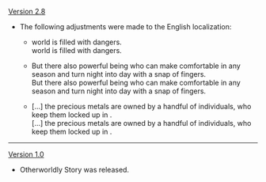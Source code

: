 {{Change History/Header}}
[[Version 2.8]]
* The following adjustments were made to the English localization:
** {{Color|Old:}} {{Highlight|The}} world is filled with dangers.<br>{{Color|New:}} {{Highlight|That}} world is filled with dangers.
** {{Color|Old:}} But there also {{Highlight|exists a}} powerful being who can make {{Highlight|the room}} comfortable in any season and turn night into day with a snap of {{Highlight|his}} fingers.<br>{{Color|New:}} But there also {{Highlight|exist}} powerful being{{Highlight|s}} who can make {{Highlight|rooms}} comfortable in any season and turn night into day with a snap of {{Highlight|their}} fingers.
** {{Color|Old:}} [...] {{Highlight|all}} the precious metals are owned by a handful of individuals, who keep them locked up in {{Highlight|safe boxes}}.<br>{{Color|New:}} [...] {{Highlight|most of}} the precious metals are owned by a handful of individuals, who keep them locked up in {{Highlight|the vault}}.
----
[[Version 1.0]]
* Otherworldly Story was released.